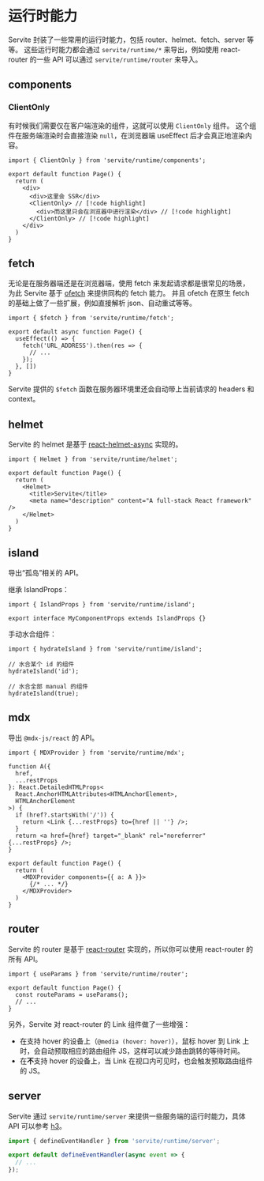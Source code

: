 # 运行时能力

Servite 封装了一些常用的运行时能力，包括 router、helmet、fetch、server 等等。
这些运行时能力都会通过 `servite/runtime/*` 来导出，例如使用 react-router 的一些 API 可以通过 `servite/runtime/router` 来导入。

## components

### ClientOnly

有时候我们需要仅在客户端渲染的组件，这就可以使用 `ClientOnly` 组件。
这个组件在服务端渲染时会直接渲染 `null`，在浏览器端 useEffect 后才会真正地渲染内容。

```tsx
import { ClientOnly } from 'servite/runtime/components';

export default function Page() {
  return (
    <div>
      <div>这里会 SSR</div>
      <ClientOnly> // [!code highlight]
        <div>而这里只会在浏览器中进行渲染</div> // [!code highlight]
      </ClientOnly> // [!code highlight]
    </div>
  )
}
```

## fetch

无论是在服务器端还是在浏览器端，使用 fetch 来发起请求都是很常见的场景，
为此 Servite 基于 [ofetch](https://github.com/unjs/ofetch) 来提供同构的 fetch 能力。
并且 ofetch 在原生 fetch 的基础上做了一些扩展，例如直接解析 json、自动重试等等。

```tsx
import { $fetch } from 'servite/runtime/fetch';

export default async function Page() {
  useEffect(() => {
    fetch('URL_ADDRESS').then(res => {
      // ...
    });
  }, [])
}
```

Servite 提供的 `$fetch` 函数在服务器环境里还会自动带上当前请求的 headers 和 context。

## helmet

Servite 的 helmet 是基于 [react-helmet-async](https://github.com/staylor/react-helmet-async) 实现的。

```tsx
import { Helmet } from 'servite/runtime/helmet';

export default function Page() {
  return (
    <Helmet>
      <title>Servite</title>
      <meta name="description" content="A full-stack React framework" />
    </Helmet>
  )
}
```

## island

导出“孤岛”相关的 API。

继承 IslandProps：

```tsx
import { IslandProps } from 'servite/runtime/island';

export interface MyComponentProps extends IslandProps {}
```

手动水合组件：

```tsx
import { hydrateIsland } from 'servite/runtime/island';

// 水合某个 id 的组件
hydrateIsland('id');

// 水合全部 manual 的组件
hydrateIsland(true);
```

## mdx

导出 `@mdx-js/react` 的 API。

```tsx
import { MDXProvider } from 'servite/runtime/mdx';

function A({
  href,
  ...restProps
}: React.DetailedHTMLProps<
  React.AnchorHTMLAttributes<HTMLAnchorElement>,
  HTMLAnchorElement
>) {
  if (href?.startsWith('/')) {
    return <Link {...restProps} to={href || ''} />;
  }
  return <a href={href} target="_blank" rel="noreferrer" {...restProps} />;
}

export default function Page() {
  return (
    <MDXProvider components={{ a: A }}>
      {/* ... */}
    </MDXProvider>
  )
}
```

## router

Servite 的 router 是基于 [react-router](https://reactrouter.com/) 实现的，所以你可以使用 react-router 的所有 API。

```tsx
import { useParams } from 'servite/runtime/router';

export default function Page() {
  const routeParams = useParams();
  // ...
}
```

另外，Servite 对 react-router 的 Link 组件做了一些增强：

- 在支持 hover 的设备上（`@media (hover: hover)`），鼠标 hover 到 Link 上时，会自动预取相应的路由组件 JS，这样可以减少路由跳转的等待时间。
- 在**不**支持 hover 的设备上，当 Link 在视口内可见时，也会触发预取路由组件的 JS。

## server

Servite 通过 `servite/runtime/server` 来提供一些服务端的运行时能力，具体 API 可以参考 [h3](https://github.com/unjs/h3)。

```ts
import { defineEventHandler } from 'servite/runtime/server';

export default defineEventHandler(async event => {
  // ...
});
```

